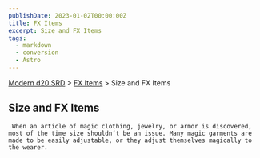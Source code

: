 ```yaml
---
publishDate: 2023-01-02T00:00:00Z
title: FX Items
excerpt: Size and FX Items
tags:
  - markdown
  - conversion
  - Astro
---
```


[Modern d20 SRD](/#modernD20) > [FX Items](modern-d20-srd-fx-items-index) > Size and FX Items

## Size and FX Items




     When an article of magic clothing, jewelry, or armor is discovered, most of the time size shouldn’t be an issue. Many magic garments are made to be easily adjustable, or they adjust themselves magically to the wearer.
